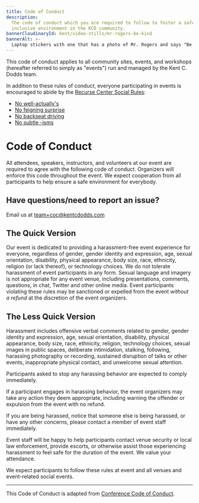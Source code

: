 ```yaml
---
title: Code of Conduct
description:
  The code of conduct which you are required to follow to foster a safe and
  inclusive environment in the KCD community.
bannerCloudinaryId: kent/video-stills/mr-rogers-be-kind
bannerAlt: >-
  Laptop stickers with one that has a photo of Mr. Rogers and says "Be Kind"
---
```


This code of conduct applies to all community sites, events, and workshops
(hereafter referred to simply as "events") run and managed by the Kent C. Dodds
team.

In addition to these rules of conduct, everyone participating in events is
encouraged to abide by the
[Recurse Center Social Rules](https://www.recurse.com/social-rules):

- [No well-actually's](https://www.recurse.com/social-rules#no-well-actuallys)
- [No feigning surprise](https://www.recurse.com/social-rules#no-feigning-surprise)
- [No backseat driving](https://www.recurse.com/social-rules#no-backseat-driving)
- [No subtle -isms](https://www.recurse.com/social-rules#no-subtle-isms)

# Code of Conduct

All attendees, speakers, instructors, and volunteers at our event are required
to agree with the following code of conduct. Organizers will enforce this code
throughout the event. We expect cooperation from all participants to help ensure
a safe environment for everybody.

## Have questions/need to report an issue?

Email us at
[team+coc@kentcdodds.com](mailto:team+coc@kentcdodds.com?subject=Regarding%20the%20Code%20of%20Conduct)

## The Quick Version

Our event is dedicated to providing a harassment-free event experience for
everyone, regardless of gender, gender identity and expression, age, sexual
orientation, disability, physical appearance, body size, race, ethnicity,
religion (or lack thereof), or technology choices. We do not tolerate harassment
of event participants in any form. Sexual language and imagery is not
appropriate for any event venue, including presentations, comments, questions,
in chat, Twitter and other online media. Event participants violating these
rules may be sanctioned or expelled from the event _without a refund_ at the
discretion of the event organizers.

## The Less Quick Version

Harassment includes offensive verbal comments related to gender, gender identity
and expression, age, sexual orientation, disability, physical appearance, body
size, race, ethnicity, religion, technology choices, sexual images in public
spaces, deliberate intimidation, stalking, following, harassing photography or
recording, sustained disruption of talks or other events, inappropriate physical
contact, and unwelcome sexual attention.

Participants asked to stop any harassing behavior are expected to comply
immediately.

If a participant engages in harassing behavior, the event organizers may take
any action they deem appropriate, including warning the offender or expulsion
from the event with no refund.

If you are being harassed, notice that someone else is being harassed, or have
any other concerns, please contact a member of event staff immediately.

Event staff will be happy to help participants contact venue security or local
law enforcement, provide escorts, or otherwise assist those experiencing
harassment to feel safe for the duration of the event. We value your attendance.

We expect participants to follow these rules at event and all venues and
event-related social events.

---

This Code of Conduct is adapted from
[Conference Code of Conduct](https://confcodeofconduct.com).

